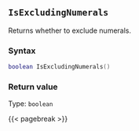## `IsExcludingNumerals`

Returns whether to exclude numerals.

### Syntax {-}

``` .lua
boolean IsExcludingNumerals()
```


### Return value {-}

Type: `boolean`


{{< pagebreak >}}